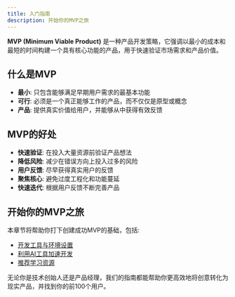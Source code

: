 ```yaml
---
title: 入门指南
description: 开始你的MVP之旅
---
```


**MVP (Minimum Viable Product)** 是一种产品开发策略，它强调以最小的成本和最短的时间构建一个具有核心功能的产品，用于快速验证市场需求和产品价值。

## 什么是MVP

- **最小**: 只包含能够满足早期用户需求的最基本功能
- **可行**: 必须是一个真正能够工作的产品，而不仅仅是原型或概念
- **产品**: 提供真实价值给用户，并能够从中获得有效反馈

## MVP的好处

- **快速验证**: 在投入大量资源前验证产品想法
- **降低风险**: 减少在错误方向上投入过多的风险
- **用户反馈**: 尽早获得真实用户的反馈
- **聚焦核心**: 避免过度工程化和功能蔓延
- **快速迭代**: 根据用户反馈不断完善产品

## 开始你的MVP之旅

本章节将帮助你打下创建成功MVP的基础，包括:

- [开发工具与环境设置](/docs/introduction/setup-and-tools)
- [利用AI工具加速开发](/docs/introduction/ai-tools)
- [推荐学习资源](/docs/introduction/recommended-resources)

无论你是技术创始人还是产品经理，我们的指南都能帮助你更高效地将创意转化为现实产品，并找到你的前100个用户。 